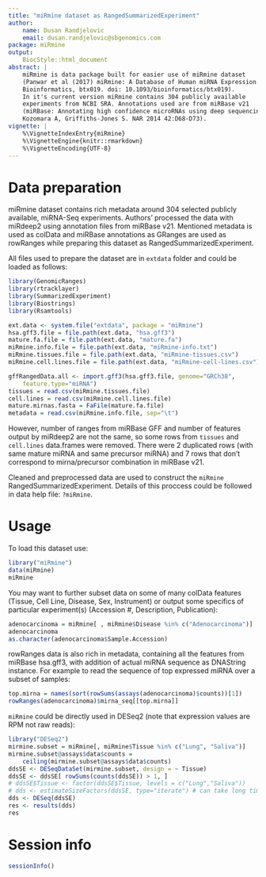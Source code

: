 ```yaml
---
title: "miRmine dataset as RangedSummarizedExperiment"
author:
    name: Dusan Randjelovic
    email: dusan.randjelovic@sbgenomics.com
package: miRmine
output:
    BiocStyle::html_document
abstract: |
    miRmine is data package built for easier use of miRmine dataset 
    (Panwar et al (2017) miRmine: A Database of Human miRNA Expression. 
    Bioinformatics, btx019. doi: 10.1093/bioinformatics/btx019). 
    In it's current version miRmine contains 304 publicly available 
    experiments from NCBI SRA. Annotations used are from miRBase v21 
    (miRBase: Annotating high confidence microRNAs using deep sequencing data.
    Kozomara A, Griffiths-Jones S. NAR 2014 42:D68-D73). 
vignette: |
    %\VignetteIndexEntry{miRmine}
    %\VignetteEngine{knitr::rmarkdown}
    %\VignetteEncoding{UTF-8}
---
```


# Data preparation

miRmine dataset contains rich metadata around 304 selected publicly available, 
miRNA-Seq experiments. Authors' processed the data with miRdeep2 using 
annotation files from miRBase v21. Mentioned metadata is used as colData 
and miRBase annotations as GRanges are used as rowRanges while preparing 
this dataset as RangedSummarizedExperiment.

All files used to prepare the dataset are in `extdata` folder and could be 
loaded as follows:

```r
library(GenomicRanges)
library(rtracklayer)
library(SummarizedExperiment)
library(Biostrings)
library(Rsamtools)

ext.data <- system.file("extdata", package = "miRmine")
hsa.gff3.file = file.path(ext.data, "hsa.gff3")
mature.fa.file = file.path(ext.data, "mature.fa")
miRmine.info.file = file.path(ext.data, "miRmine-info.txt")
miRmine.tissues.file = file.path(ext.data, "miRmine-tissues.csv")
miRmine.cell.lines.file = file.path(ext.data, "miRmine-cell-lines.csv")

gffRangedData.all <- import.gff3(hsa.gff3.file, genome="GRCh38", 
    feature.type="miRNA")
tissues = read.csv(miRmine.tissues.file)
cell.lines = read.csv(miRmine.cell.lines.file)
mature.mirnas.fasta = FaFile(mature.fa.file)
metadata = read.csv(miRmine.info.file, sep="\t")
```

However, number of ranges from miRBase GFF and number of features output 
by miRdeep2 are not the same, so some rows from `tissues` and `cell.lines` 
data.frames were removed. There were 2 duplicated rows (with same mature miRNA 
and same precursor miRNA) and 7 rows that don't correspond to mirna/precursor 
combination in miRBase v21.

Cleaned and preprocessed data are used to construct the `miRmine`
RangedSummarizedExperiment. Details of this proccess could be followed in 
data help file: `?miRmine`.


# Usage

To load this dataset use:

```r
library("miRmine")
data(miRmine)
miRmine
```

You may want to further subset data on some of many colData features
(Tissue, Cell Line, Disease, Sex, Instrument) or output some specifics of 
particular experiment(s) (Accession #, Description, Publication):

```r
adenocarcinoma = miRmine[ , miRmine$Disease %in% c("Adenocarcinoma")]
adenocarcinoma
as.character(adenocarcinoma$Sample.Accession)
```

rowRanges data is also rich in metadata, containing all the features from 
miRBase hsa.gff3, with addition of actual miRNA sequence as DNAString 
instance. For example to read the sequence of top expressed miRNA over 
a subset of samples:

```r
top.mirna = names(sort(rowSums(assays(adenocarcinoma)$counts))[1])
rowRanges(adenocarcinoma)$mirna_seq[[top.mirna]]
```

`miRmine` could be directly used in DESeq2 
(note that expression values are RPM not raw reads):

```r
library("DESeq2")
mirmine.subset = miRmine[, miRmine$Tissue %in% c("Lung", "Saliva")]
mirmine.subset@assays$data$counts = 
    ceiling(mirmine.subset@assays$data$counts)
ddsSE <- DESeqDataSet(mirmine.subset, design = ~ Tissue)
ddsSE <- ddsSE[ rowSums(counts(ddsSE)) > 1, ]
# ddsSE$Tissue <- factor(ddsSE$Tissue, levels = c("Lung","Saliva"))
# dds <- estimateSizeFactors(ddsSE, type="iterate") # can take long time
dds <- DESeq(ddsSE)
res <- results(dds)
res
```

# Session info {.unnumbered}

```r
sessionInfo()
```

